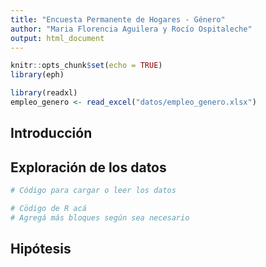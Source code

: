 ```yaml
---
title: "Encuesta Permanente de Hogares - Género"
author: "Maria Florencia Aguilera y Rocío Ospitaleche"
output: html_document
---
```



```r
knitr::opts_chunk$set(echo = TRUE)
library(eph)
```

```r
library(readxl)
empleo_genero <- read_excel("datos/empleo_genero.xlsx")
```


## Introducción



## Exploración de los datos


```r
# Código para cargar o leer los datos
```



```r
# Cödigo de R acá 
# Agregá más bloques según sea necesario
```



## Hipótesis


